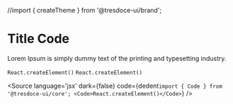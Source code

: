 //import { createTheme } from '@tresdoce-ui/brand';


<Meta title="Code" component={Code} />

# Title Code

Lorem Ipsum is simply dummy text of the printing and typesetting industry.

<Canvas >
  <Layout theme={createTheme()} cdnBasepath={''} containerFluid={true}>
    <Code>React.createElement()</Code>
  </Layout>
</Canvas>

<Canvas >
  <Layout theme={createTheme()} cdnBasepath={''} containerFluid={true}>
    <Code block>React.createElement()</Code>
  </Layout>
</Canvas>

<Source
  language='jsx'
  dark={false}
  code={dedent`import { Code } from '@tresdoce-ui/core';
        <Code>React.createElement()</Code>`}
/>
